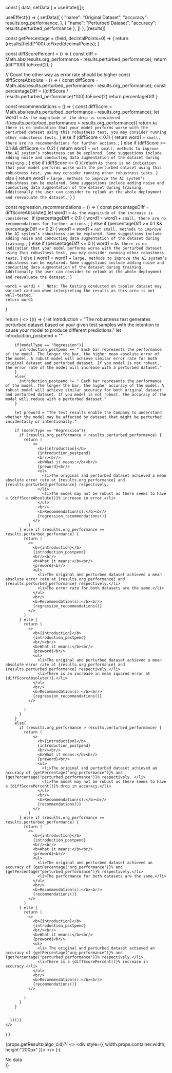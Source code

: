 

  const [ data, setData ] = useState([]);

  useEffect(() => {
    setData([
        {
          "name": "Original Dataset",
          "accuracy": results.org_performance,
        },
        {
          "name": "Perturbed Dataset",
          "accuracy": results.perturbed_performance
        },
      ])
  }, [results])

  const getPercentage = (field, decimalPoints=0) => {
    return (results[field]*100).toFixed(decimalPoints);
  }

  const diffScorePercent = () => {
    const diff = Math.abs(results.org_performance - results.perturbed_performance);
    return (diff*100).toFixed(2);
  }

  // Count the other way as error rate should be higher
  const diffScoreAbsolute = () => {
    const diffScore = Math.abs(results.perturbed_performance - results.org_performance);
    const percentageDiff = ((diffScore / results.perturbed_performance)*100).toFixed(2)
    return percentageDiff
  }

  const recommendations = () => {
    const diffScore = Math.abs(results.perturbed_performance - results.org_performance);
    let word1 = `As the magnitude of the drop is considered `
    if(results.perturbed_performance > results.org_performance){
      return `As there is no indication that your model performs worse with the perturbed dataset using this robustness test, you may consider running other robustness tests.`
    }
    else if (diffScore < 0.1) {
      return word1 + `small, there are no recommendations for further actions.`;
    } else if (diffScore >= 0.1 && diffScore <= 0.2) {
      return word1 + `not small, methods to improve the AI system’s robustness can be explored. Some suggestions include adding noise and conducting data augmentation of the dataset during training.`;
    } else if (diffScore <= 0 ){
      return `As there is no indication that your model performs worse with the perturbed dataset using this robustness test, you may consider running other robustness tests.`
    }
    else {
      return word1 + `large, methods to improve the AI system’s robustness can be explored. Some suggestions include adding noise and conducting data augmentation of the dataset during training. Additionally the user can consider to relook at the whole deployment and reevaluate the dataset.`;
    }
  }

  const regression_recommendations = () => {
    const percentageDiff = diffScoreAbsolute()
    let word1 = `As the magnitude of the increase is considered `
    if (percentageDiff < 0.1) {
      word1 = word1 + `small, there are no recommendations for further actions.`;
    } else if (percentageDiff >= 0.1 && percentageDiff <= 0.2) {
      word1 = word1 + `not small, methods to improve the AI system’s robustness can be explored. Some suggestions include adding noise and conducting data augmentation of the dataset during training.`;
    } else if (percentageDiff <= 0 ){
      word1 = `As there is no indication that your model performs worse with the perturbed dataset using this robustness test, you may consider running other robustness tests.`
    }
    else {
      word1 = word1 + `large, methods to improve the AI system’s robustness can be explored. Some suggestions include adding noise and conducting data augmentation of the dataset during training. Additionally the user can consider to relook at the whole deployment and reevaluate the dataset.`;
    }

    word1 = word1 + ` Note: The testing conducted on tabular dataset may warrant caution when interpreting the results as this area is not well-tested.`
    return word1
  }


  return (
    <>
      {(() => {
        let introduction = "The robustness test generates perturbed dataset based on your given test samples with the intention to cause your model to produce different predictions."
        let introduction_postpend = ""

        if(modelType == "Regression"){
          introduction_postpend += " Each bar represents the performance of the model. The longer the bar, the higher mean absolute error of the model. A robust model will achieve similar error rate for both original dataset and perturbed dataset. If you model is not robust, the error rate of the model will increase with a perturbed dataset."
        }
        else{
          introduction_postpend += " Each bar represents the performance of the model. The longer the bar, the higher accuracy of the model. A robust model will achieve similar accuracy for both original dataset and perturbed dataset. If you model is not robust, the accuracy of the model will reduce with a perturbed dataset."
        }

        let preword = "The test results enable the Company to understand whether the model may be affected by dataset that might be perturbed incidentally or intentionally."
        
        if (modelType == "Regression"){
          if (results.org_performance < results.perturbed_performance) {
            return (
                <>
                  <b>{introduction}</b>
                  {introduction_postpend}
                  <br/><br/>
                  <b>What it means:</b><br/>
                  {preword}<br/>
                  <ul>
                    <li>The original and perturbed dataset achieved a mean absolute error rate at {results.org_performance} and {results.perturbed_performance} respectively.
                  </li>  
                    <li>The model may not be robust as there seems to have a {diffScoreAbsolute()}% increase in error.</li>
                  </ul>
                  <br/>
                  <b>Recommendation(s):</b><br/>
                  {regression_recommendations()}
                </>
              )
          } else if (results.org_performance == results.perturbed_performance) {
            return (
              <>
                <b>{introduction}</b>
                {introduction_postpend}
                <br/><br/>
                <b>What it means:</b><br/>
                {preword}<br/>
                <ul>
                  <li>The original and perturbed dataset achieved a mean absolute error rate at {results.org_performance} and {results.perturbed_performance} respectively.</li>  
                  <li>The error rate for both datasets are the same.</li>
                </ul>
                <br/>
                <b>Recommendation(s):</b><br/>
                {regression_recommendations()}
              </>
            )
          } else {
            return (
              <>
                <b>{introduction}</b>
                {introduction_postpend}
                <br/><br/>
                <b>What it means:</b><br/>
                {preword}<br/>
                <ul>
                  <li>The original and perturbed dataset achieved a mean absolute error rate at {results.org_performance} and {results.perturbed_performance} respectively.</li>  
                  <li>There is an increase in mean squared error at {diffScoreAbsolute()}.</li>
                </ul>
                <br/>
                <b>Recommendation(s):</b><br/>
                {regression_recommendations()}
              </>
              
            )
          }
        }
        else{
          if (results.org_performance > results.perturbed_performance) {
            return (
                <>
                  <b>{introduction}</b>
                  {introduction_postpend}
                  <br/><br/>
                  <b>What it means:</b><br/>
                  {preword}<br/>
                  <ul>
                    <li>The original and perturbed dataset achieved an accuracy of {getPercentage("org_performance")}% and {getPercentage("perturbed_performance")}% respectively. </li>  
                    <li>The model may not be robust as there seems to have a {diffScorePercent()}% drop in accuracy.</li>
                  </ul>
                  <br/>
                  <b>Recommendation(s):</b><br/>
                  {recommendations()}
                </>
              )
          } else if (results.org_performance == results.perturbed_performance) {
            return (
              <>
                <b>{introduction}</b>
                {introduction_postpend}
                <br/><br/>
                <b>What it means:</b><br/>
                {preword}<br/>
                <ul>
                  <li>The original and perturbed dataset achieved an accuracy of {getPercentage("org_performance")}% and {getPercentage("perturbed_performance")}% respectively.</li>
                  <li>The performance for both datasets are the same.</li>
                </ul>
                <br/>
                <b>Recommendation(s):</b><br/>
                {recommendations()}
              </>
            )
          } else {
            return (
              <>
                <b>{introduction}</b>
                {introduction_postpend}
                <br/><br/>
                <b>What it means:</b><br/>
                {preword}<br/>
                <ul>
                  <li> The original and perturbed dataset achieved an accuracy of {getPercentage("org_performance")}% and {getPercentage("perturbed_performance")}% respectively.</li>
                  <li>There is a {diffScorePercent()}% increase in accuracy.</li>
                </ul>
                <br/>
                <b>Recommendation(s):</b><br/>
                {recommendations()}
              </>
              
            )
          }
        }
        
        
      })()}
    </>
  )
}

{props.getResults(algo_cid)?(
  <>
    <div style={{ width:props.container.width, height:"200px" }}>
      <MyChart results={props.getResults(algo_cid).results} modelType={props.modelAndDatasets.model.modelType}/>
    </div>
  </>
):(
  <div>No data</div>
)}

